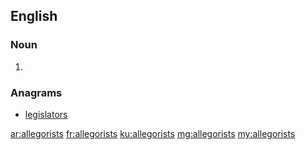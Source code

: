==English==

===Noun===
{{head|en|plural}}

# {{plural of|allegorist|lang=en|nocat=1}}

===Anagrams===
* [[legislators#English|legislators]]

[[ar:allegorists]]
[[fr:allegorists]]
[[ku:allegorists]]
[[mg:allegorists]]
[[my:allegorists]]